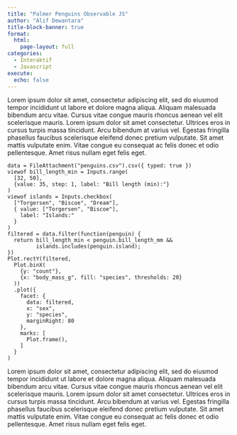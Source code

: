 ```yaml
---
title: "Palmer Penguins Observable JS"
author: "Alif Dewantara"
title-block-banner: true
format: 
  html: 
    page-layout: full
categories: 
  - Interaktif
  - Javascript
execute: 
  echo: false
---
```


Lorem ipsum dolor sit amet, consectetur adipiscing elit, sed do eiusmod tempor incididunt ut labore et dolore magna aliqua. Aliquam malesuada bibendum arcu vitae. Cursus vitae congue mauris rhoncus aenean vel elit scelerisque mauris. Lorem ipsum dolor sit amet consectetur. Ultrices eros in cursus turpis massa tincidunt. Arcu bibendum at varius vel. Egestas fringilla phasellus faucibus scelerisque eleifend donec pretium vulputate. Sit amet mattis vulputate enim. Vitae congue eu consequat ac felis donec et odio pellentesque. Amet risus nullam eget felis eget.

```ojs
data = FileAttachment("penguins.csv").csv({ typed: true })
viewof bill_length_min = Inputs.range(
  [32, 50], 
  {value: 35, step: 1, label: "Bill length (min):"}
)
viewof islands = Inputs.checkbox(
  ["Torgersen", "Biscoe", "Dream"], 
  { value: ["Torgersen", "Biscoe"], 
    label: "Islands:"
  }
)
filtered = data.filter(function(penguin) {
  return bill_length_min < penguin.bill_length_mm &&
         islands.includes(penguin.island);
})
Plot.rectY(filtered, 
  Plot.binX(
    {y: "count"}, 
    {x: "body_mass_g", fill: "species", thresholds: 20}
  ))
  .plot({
    facet: {
      data: filtered,
      x: "sex",
      y: "species",
      marginRight: 80
    },
    marks: [
      Plot.frame(),
    ]
  }
)
```

Lorem ipsum dolor sit amet, consectetur adipiscing elit, sed do eiusmod tempor incididunt ut labore et dolore magna aliqua. Aliquam malesuada bibendum arcu vitae. Cursus vitae congue mauris rhoncus aenean vel elit scelerisque mauris. Lorem ipsum dolor sit amet consectetur. Ultrices eros in cursus turpis massa tincidunt. Arcu bibendum at varius vel. Egestas fringilla phasellus faucibus scelerisque eleifend donec pretium vulputate. Sit amet mattis vulputate enim. Vitae congue eu consequat ac felis donec et odio pellentesque. Amet risus nullam eget felis eget.
